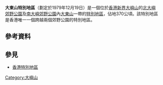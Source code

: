 '''大東山特別地區'''（劃定於1979年12月19日）是一個位於[[香港|香港]][[新界|新界]][[大嶼山|大嶼山]]的[[北大嶼郊野公園|北大嶼郊野公園]]及[[南大嶼郊野公園|南大嶼郊野公園]]內[[大東山|大東山]]一帶的[[香港特別地區|特別地區]]，佔地370公頃。該特別地區是香港唯一一個跨越兩個郊野公園的特別地區。

==參考資料==
{{web reference|URL=http://www.legislation.gov.hk/blis_ind.nsf/b0bf723264bb0d11482564820006a88f/f355607b0505082e4825661b0008e70d?OpenDocument|title=第208C章 附表 郊野公園內特別地區的指定(綜合)令|work=雙語法例資料系統|year=2007年|date=10月24日}}

==參見==
* [[香港特別地區|香港特別地區]]

{{香港特別地區}}
[[Category:大嶼山|Category:大嶼山]]